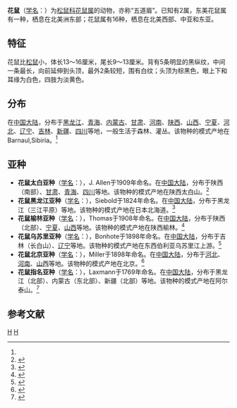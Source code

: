 {{Speciesbox
| taxon = Eutamias sibiricus
| image = Asiatisches Streifenhoernchen.jpg
| binomial_authority = (Laxmann, 1769)<ref name='id779'>{{cite web| url =http://www.bioinfo.cn/db05/BjdwSpecies.php?action=view&id=779| title =花鼠| work =《中国动物物种编目数据库》| publisher =中国科学院微生物研究所| author =中国科学院动物研究所| accessdate =2009-03-27| deadurl =yes| archiveurl =https://web.archive.org/web/20131203122335/http://www.bioinfo.cn/db05/BjdwSpecies.php?action=view| archivedate =2013-12-03}}</ref>
}}

'''花鼠'''（[[学名|学名]]：{{lang|la|''Eutamias sibiricus''}}）为[[松鼠科|松鼠科]][[花鼠属|花鼠属]]的动物，亦称“五道眉”。已知有2属，东美花鼠属有一种，栖息在北美洲东部；花鼠属有16种，栖息在北美西部、中亚和东亚。

== 特征 ==
花鼠比[[松鼠|松鼠]]小，体长13～16厘米，尾长9～13厘米。背有5条明显的黑纵纹，中间一条最长，向前延伸到头顶，最外2条较短，围有白纹；头顶为棕黑色，眼上下和耳缘为白色，四肢为淡黄色。 

== 分布 ==
在[[中国大陆|中国大陆]]，分布于[[黑龙江|黑龙江]]、[[青海|青海]]、[[内蒙古|内蒙古]]、[[甘肃|甘肃]]、[[河南|河南]]、[[陕西|陕西]]、[[山西|山西]]、[[宁夏|宁夏]]、[[河北|河北]]、[[辽宁|辽宁]]、[[吉林|吉林]]、[[新疆|新疆]]、[[四川|四川]]等地，一般生活于森林、灌丛。该物种的模式产地在Barnaul,Sibiria。<ref name='id779'/>

== 亚种 ==
* '''花鼠太白亚种'''（[[学名|学名]]：{{lang|la|''Eutamias sibiricus albogularis''}}），J. Allen于1909年命名。在[[中国大陆|中国大陆]]，分布于陕西（南部）、[[甘肃|甘肃]]、[[青海|青海]]、[[四川|四川]]等地。该物种的模式产地在陕西太白山。<ref name='id780'>{{cite web| url =http://www.bioinfo.cn/db05/BjdwSpecies.php?action=view&id=780| title =花鼠太白亚种| work =《中国动物物种编目数据库》| publisher =中国科学院微生物研究所| author =中国科学院动物研究所| accessdate =2009-03-27| deadurl =yes| archiveurl =https://web.archive.org/web/20160305041021/http://www.bioinfo.cn/db05/BjdwSpecies.php?action=view&id=780| archivedate =2016-03-05}}</ref>
* '''花鼠黑龙江亚种'''（[[学名|学名]]：{{lang|la|''Eutamias sibiricus lineatus''}}），Siebold于1824年命名。在[[中国大陆|中国大陆]]，分布于黑龙江（三江平原）等地。该物种的模式产地在日本北海道。<ref name='id781'>{{cite web| url =http://www.bioinfo.cn/db05/BjdwSpecies.php?action=view&id=781| title =花鼠黑龙江亚种| work =《中国动物物种编目数据库》| publisher =中国科学院微生物研究所| author =中国科学院动物研究所| accessdate =2009-03-27| deadurl =yes| archiveurl =https://web.archive.org/web/20160305050858/http://www.bioinfo.cn/db05/BjdwSpecies.php?action=view&id=781| archivedate =2016-03-05}}</ref>
* '''花鼠榆林亚种'''（[[学名|学名]]：{{lang|la|''Eutamias sibiricus ordinalis''}}），Thomas于1908年命名。在[[中国大陆|中国大陆]]，分布于陕西（北部）、[[宁夏|宁夏]]、[[山西|山西]]等地。该物种的模式产地在陕西榆林。<ref name='id782'>{{cite web| url =http://www.bioinfo.cn/db05/BjdwSpecies.php?action=view&id=782| title =花鼠榆林亚种| work =《中国动物物种编目数据库》| publisher =中国科学院微生物研究所| author =中国科学院动物研究所| accessdate =2009-03-27| deadurl =yes| archiveurl =https://web.archive.org/web/20160305002935/http://www.bioinfo.cn/db05/BjdwSpecies.php?action=view&id=782| archivedate =2016-03-05}}</ref>
* '''花鼠乌苏里亚种'''（[[学名|学名]]：{{lang|la|''Eutamias sibiricus orientalis''}}），Bonhote于1898年命名。在[[中国大陆|中国大陆]]，分布于吉林（长白山）、[[辽宁|辽宁]]等地。该物种的模式产地在东西伯利亚乌苏里江上游。<ref name='id783'>{{cite web| url =http://www.bioinfo.cn/db05/BjdwSpecies.php?action=view&id=783| title =花鼠乌苏里亚种| work =《中国动物物种编目数据库》| publisher =中国科学院微生物研究所| author =中国科学院动物研究所| accessdate =2009-03-27| deadurl =yes| archiveurl =https://web.archive.org/web/20160305093446/http://www.bioinfo.cn/db05/BjdwSpecies.php?action=view&id=783| archivedate =2016-03-05}}</ref>
* '''花鼠北京亚种'''（[[学名|学名]]：{{lang|la|''Eutamias sibiricus senecens''}}），Miller于1898年命名。在[[中国大陆|中国大陆]]，分布于[[河北|河北]]、[[河南|河南]]、[[山西|山西]]等地。该物种的模式产地在北京。<ref name='id784'>{{cite web| url =http://www.bioinfo.cn/db05/BjdwSpecies.php?action=view&id=784| title =花鼠北京亚种| work =《中国动物物种编目数据库》| publisher =中国科学院微生物研究所| author =中国科学院动物研究所| accessdate =2009-03-27| deadurl =yes| archiveurl =https://web.archive.org/web/20131203122335/http://www.bioinfo.cn/db05/BjdwSpecies.php?action=view| archivedate =2013-12-03}}</ref>
* '''花鼠指名亚种'''（[[学名|学名]]：{{lang|la|''Eutamias sibiricus sibiricus''}}），Laxmann于1769年命名。在[[中国大陆|中国大陆]]，分布于黑龙江（北部）、内蒙古（东北部）、新疆（北部）等地。该物种的模式产地在阿尔泰山。<ref name='id785'>{{cite web| url =http://www.bioinfo.cn/db05/BjdwSpecies.php?action=view&id=785| title =花鼠指名亚种| work =《中国动物物种编目数据库》| publisher =中国科学院微生物研究所| author =中国科学院动物研究所| accessdate =2009-03-27| deadurl =yes| archiveurl =https://web.archive.org/web/20160305034850/http://www.bioinfo.cn/db05/BjdwSpecies.php?action=view&id=785| archivedate =2016-03-05}}</ref>

== 参考文献 ==
{{reflist}}
{{Taxonbar}}
[[Category:花鼠属|H]]
[[Category:_1769年描述的动物|H]]